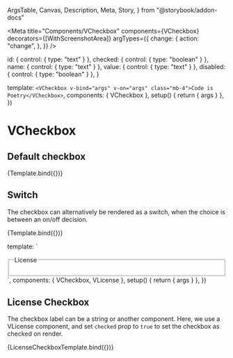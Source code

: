   ArgsTable,
  Canvas,
  Description,
  Meta,
  Story,
} from "@storybook/addon-docs"



<Meta
  title="Components/VCheckbox"
  components={VCheckbox}
  decorators={[WithScreenshotArea]}
  argTypes={{
    change: {
      action: "change",
    },
  }}
/>

  id: { control: { type: "text" } },
  checked: { control: { type: "boolean" } },
  name: { control: { type: "text" } },
  value: { control: { type: "text" } },
  disabled: { control: { type: "boolean" } },
}

  template: `<VCheckbox v-bind="args" v-on="args" class="mb-4">Code is Poetry</VCheckbox>`,
  components: { VCheckbox },
  setup() {
    return { args }
  },
})

# VCheckbox

<Description of={VCheckbox} />

<ArgsTable of={VCheckbox} />

## Default checkbox

<Canvas>
  <Story
    name="Default"
    args={{
      id: "default",
      name: "storybook",
      value: "codeIsPoetry",
      checked: true,
    }}
    argTypes={checkboxArgTypes}
  >
    {Template.bind({})}
  </Story>
</Canvas>

## Switch

The checkbox can alternatively be rendered as a switch, when the choice is
between an on/off decision.

<Canvas>
  <Story
    name="Switch"
    args={{
      id: "default",
      name: "storybook",
      value: "codeIsPoetry",
      isSwitch: true,
      checked: false,
    }}
    argTypes={checkboxArgTypes}
  >
    {Template.bind({})}
  </Story>
</Canvas>

  template: `<fieldset>
<legend>License</legend>
<VCheckbox v-bind="args" v-on="args" class="mb-4">
<VLicense license="by-nc" class="me-4"/>
</VCheckbox>
</fieldset>`,
  components: { VCheckbox, VLicense },
  setup() {
    return { args }
  },
})

## License Checkbox

The checkbox label can be a string or another component. Here, we use a VLicense
component, and set `checked` prop to `true` to set the checkbox as checked on
render.

<Canvas>
  <Story
    name="License Checkbox"
    args={{
      id: "cc-by",
      name: "license",
      value: "cc-by",
      checked: true,
    }}
    argTypes={checkboxArgTypes}
  >
    {LicenseCheckboxTemplate.bind({})}
  </Story>
</Canvas>
